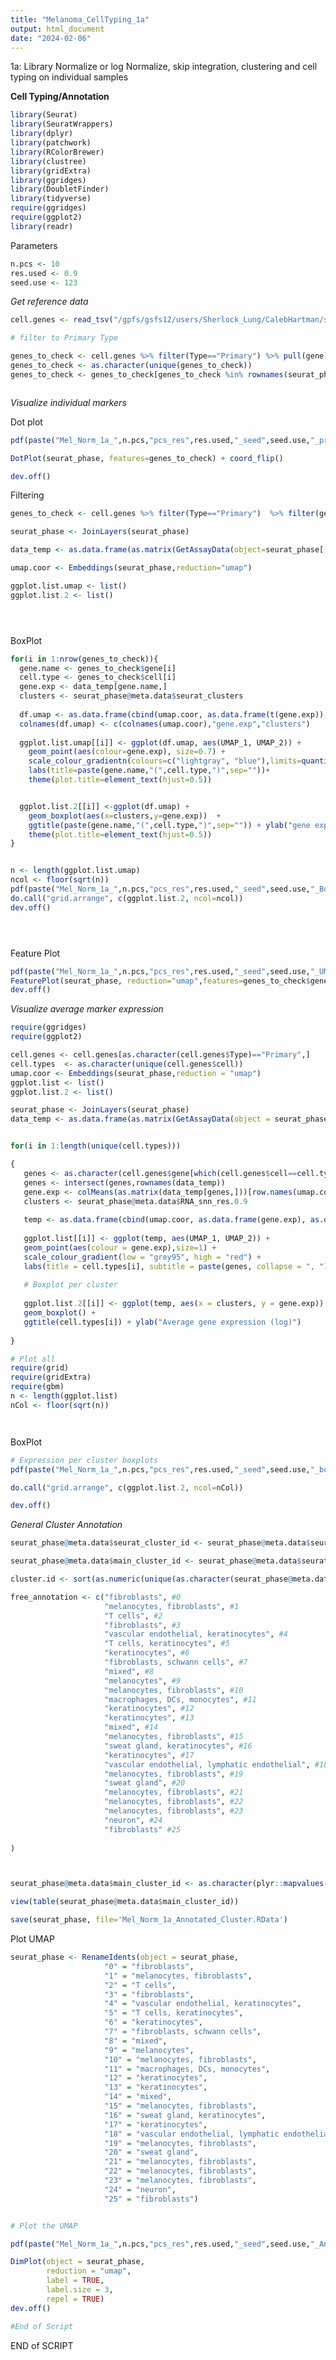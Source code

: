 ```yaml
---
title: "Melanoma_CellTyping_1a"
output: html_document
date: "2024-02-06"
---
```


1a: Library Normalize or log Normalize, skip integration, clustering and cell typing on individual samples 


**Cell Typing/Annotation**


```r
library(Seurat)
library(SeuratWrappers)
library(dplyr)
library(patchwork)
library(RColorBrewer)
library(clustree)
library(gridExtra)
library(ggridges)
library(DoubletFinder)
library(tidyverse)
require(ggridges)
require(ggplot2)
library(readr)
```


Parameters
```r

n.pcs <- 10
res.used <- 0.9
seed.use <- 123

```


*Get reference data*
```r

cell.genes <- read_tsv("/gpfs/gsfs12/users/Sherlock_Lung/CalebHartman/scMelanoma_Results/Melanoma_cell_type_markers.txt")

# filter to Primary Type

genes_to_check <- cell.genes %>% filter(Type=="Primary") %>% pull(gene)
genes_to_check <- as.character(unique(genes_to_check))
genes_to_check <- genes_to_check[genes_to_check %in% rownames(seurat_phase@assays$RNA)]



```


*Visualize individual markers*


Dot plot
```r
pdf(paste("Mel_Norm_1a_",n.pcs,"pcs_res",res.used,"_seed",seed.use,"_primary_marker_DotPlot.pdf", sep=""),  width = 12, height = 20)

DotPlot(seurat_phase, features=genes_to_check) + coord_flip()

dev.off()


```
Filtering
```r

genes_to_check <- cell.genes %>% filter(Type=="Primary")  %>% filter(gene%in%rownames(seurat_phase@assays$RNA))

seurat_phase <- JoinLayers(seurat_phase)

data_temp <- as.data.frame(as.matrix(GetAssayData(object=seurat_phase[["RNA"]], layer="data")))

umap.coor <- Embeddings(seurat_phase,reduction="umap")

ggplot.list.umap <- list()
ggplot.list.2 <- list()





```

BoxPlot
```r

for(i in 1:nrow(genes_to_check)){
  gene.name <- genes_to_check$gene[i]
  cell.type <- genes_to_check$cell[i]
  gene.exp <- data_temp[gene.name,]
  clusters <- seurat_phase@meta.data$seurat_clusters
  
  df.umap <- as.data.frame(cbind(umap.coor, as.data.frame(t(gene.exp)),clusters))
  colnames(df.umap) <- c(colnames(umap.coor),"gene.exp","clusters")
  
  ggplot.list.umap[[i]] <- ggplot(df.umap, aes(UMAP_1, UMAP_2)) +
    geom_point(aes(colour=gene.exp), size=0.7) +
    scale_colour_gradientn(colours=c("lightgray", "blue"),limits=quantile(df.umap$gene.exp,probs=c(0.05,0.95)),oob=scales::squish) +
    labs(title=paste(gene.name,"(",cell.type,")",sep=""))+
    theme(plot.title=element_text(hjust=0.5))


  ggplot.list.2[[i]] <-ggplot(df.umap) +
    geom_boxplot(aes(x=clusters,y=gene.exp))  + 
    ggtitle(paste(gene.name,"(",cell.type,")",sep="")) + ylab("gene expression (log)")+
    theme(plot.title=element_text(hjust=0.5))
}


n <- length(ggplot.list.umap)
ncol <- floor(sqrt(n))
pdf(paste("Mel_Norm_1a_",n.pcs,"pcs_res",res.used,"_seed",seed.use,"_Boxplot_primary_markers.pdf", sep=""), width = 20, height = 20)
do.call("grid.arrange", c(ggplot.list.2, ncol=ncol))
dev.off()





```

Feature Plot
```r

pdf(paste("Mel_Norm_1a_",n.pcs,"pcs_res",res.used,"_seed",seed.use,"_UMAP_primary_markers.pdf", sep=""),width=30,height=30)
FeaturePlot(seurat_phase, reduction="umap",features=genes_to_check$gene,ncol=floor(sqrt(nrow(genes_to_check))),min.cutoff="q10",max.cutoff="q90",pt.size=0.1)
dev.off()


```



*Visualize average marker expression*

```r

require(ggridges)
require(ggplot2)

cell.genes <- cell.genes[as.character(cell.genes$Type)=="Primary",]
cell.types  <- as.character(unique(cell.genes$cell))
umap.coor <- Embeddings(seurat_phase,reduction = "umap")
ggplot.list <- list()
ggplot.list.2 <- list()

seurat_phase <- JoinLayers(seurat_phase)
data_temp <- as.data.frame(as.matrix(GetAssayData(object = seurat_phase, layer = "data")))


for(i in 1:length(unique(cell.types)))

{
   genes <- as.character(cell.genes$gene[which(cell.genes$cell==cell.types[i])])
   genes <- intersect(genes,rownames(data_temp))
   gene.exp <- colMeans(as.matrix(data_temp[genes,]))[row.names(umap.coor)]
   clusters <- seurat_phase@meta.data$RNA_snn_res.0.9
  
   temp <- as.data.frame(cbind(umap.coor, as.data.frame(gene.exp), as.data.frame(clusters)))
  
   ggplot.list[[i]] <- ggplot(temp, aes(UMAP_1, UMAP_2)) + 
   geom_point(aes(colour = gene.exp),size=1) + 
   scale_colour_gradient(low = "grey95", high = "red") + 
   labs(title = cell.types[i], subtitle = paste(genes, collapse = ", "))
   
   # Boxplot per cluster
   
   ggplot.list.2[[i]] <- ggplot(temp, aes(x = clusters, y = gene.exp)) + 
   geom_boxplot() + 
   ggtitle(cell.types[i]) + ylab("Average gene expression (log)")
  
}

# Plot all 
require(grid)
require(gridExtra)
require(gbm)
n <- length(ggplot.list)
nCol <- floor(sqrt(n))




```

BoxPlot
```r


# Expression per cluster boxplots 
pdf(paste("Mel_Norm_1a_",n.pcs,"pcs_res",res.used,"_seed",seed.use,"_boxplots_with_avg_expression_of_cell_markers.pdf", sep=""),20,20)

do.call("grid.arrange", c(ggplot.list.2, ncol=nCol))

dev.off()


```

*General Cluster Annotation*

```r

seurat_phase@meta.data$seurat_cluster_id <- seurat_phase@meta.data$seurat_clusters

seurat_phase@meta.data$main_cluster_id <- seurat_phase@meta.data$seurat_clusters

cluster.id <- sort(as.numeric(unique(as.character(seurat_phase@meta.data$seurat_cluster_id))))

free_annotation <- c("fibroblasts", #0
                     "melanocytes, fibroblasts", #1
                     "T cells", #2
                     "fibroblasts", #3
                     "vascular endothelial, keratinocytes", #4
                     "T cells, keratinocytes", #5
                     "keratinocytes", #6
                     "fibroblasts, schwann cells", #7
                     "mixed", #8
                     "melanocytes", #9
                     "melanocytes, fibroblasts", #10
                     "macrophages, DCs, monocytes", #11
                     "keratinocytes", #12
                     "keratinocytes", #13
                     "mixed", #14
                     "melanocytes, fibroblasts", #15
                     "sweat gland, keratinocytes", #16
                     "keratinocytes", #17
                     "vascular endothelial, lymphatic endothelial", #18
                     "melanocytes, fibroblasts", #19
                     "sweat gland", #20
                     "melanocytes, fibroblasts", #21
                     "melanocytes, fibroblasts", #22
                     "melanocytes, fibroblasts", #23
                     "neuron", #24
                     "fibroblasts" #25
                     
)



seurat_phase@meta.data$main_cluster_id <- as.character(plyr::mapvalues(seurat_phase@meta.data$seurat_clusters, from=cluster.id, to=free_annotation))

view(table(seurat_phase@meta.data$main_cluster_id))

save(seurat_phase, file='Mel_Norm_1a_Annotated_Cluster.RData')


```

Plot UMAP
```r
seurat_phase <- RenameIdents(object = seurat_phase, 
                     "0" = "fibroblasts", 
                     "1" = "melanocytes, fibroblasts", 
                     "2" = "T cells", 
                     "3" = "fibroblasts", 
                     "4" = "vascular endothelial, keratinocytes", 
                     "5" = "T cells, keratinocytes", 
                     "6" = "keratinocytes", 
                     "7" = "fibroblasts, schwann cells", 
                     "8" = "mixed", 
                     "9" = "melanocytes", 
                     "10" = "melanocytes, fibroblasts", 
                     "11" = "macrophages, DCs, monocytes", 
                     "12" = "keratinocytes", 
                     "13" = "keratinocytes", 
                     "14" = "mixed", 
                     "15" = "melanocytes, fibroblasts", 
                     "16" = "sweat gland, keratinocytes", 
                     "17" = "keratinocytes", 
                     "18" = "vascular endothelial, lymphatic endothelial", 
                     "19" = "melanocytes, fibroblasts", 
                     "20" = "sweat gland", 
                     "21" = "melanocytes, fibroblasts", 
                     "22" = "melanocytes, fibroblasts", 
                     "23" = "melanocytes, fibroblasts", 
                     "24" = "neuron",
                     "25" = "fibroblasts")


# Plot the UMAP

pdf(paste("Mel_Norm_1a_",n.pcs,"pcs_res",res.used,"_seed",seed.use,"_Annotated_UMAP.pdf", sep=""),20,20)

DimPlot(object = seurat_phase, 
        reduction = "umap", 
        label = TRUE,
        label.size = 3,
        repel = TRUE)
dev.off()

#End of Script
```



END of SCRIPT



